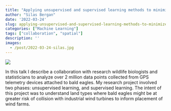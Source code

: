 ```yaml
---
title: "Applying unsupervised and supervised learning methods to minimize risk to bald eagles from industrial wind turbines"
author: "Silas Bergan"
date: '2022-03-24'
slug: applying-unsupervised-and-supervised-learning-methods-to-minimize-risk-to-bald-eagles-from-industrial-wind-turbines
categories: ["Machine Learning"]
tags: ["collaboration", "spatial"]
description: ''
images:
  - /post/2022-03-24-silas.jpg
---
```


![](/post/2022-03-24-silas.jpg)

In this talk I describe a collaboration with research wildlife biologists and statisticians to analyze over 2 million data points collected from GPS telemetry devices attached to bald eagles. My research project involved two phases: unsupervised learning, and supervised learning.  The intent of this project was to understand land types where bald eagles might be at greater risk of collision with industrial wind turbines to inform placement of wind farms.

